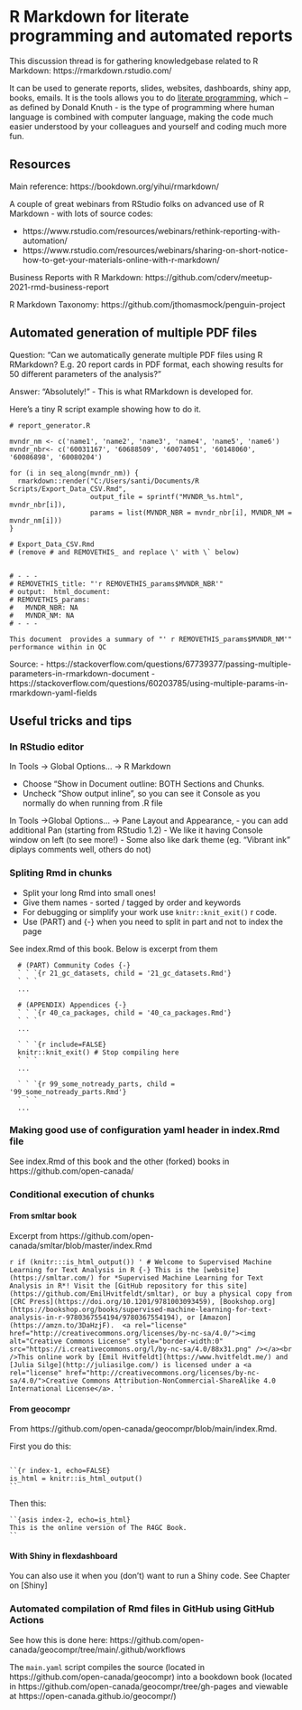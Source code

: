 
# R Markdown for literate programming and automated reports

This discussion thread is for gathering knowledgebase related to R Markdown: https://rmarkdown.rstudio.com/

It can be used to generate reports, slides, websites, dashboards, shiny app, books, emails.
It is the tools allows you to do [literate programming](https://en.wikipedia.org/wiki/Literate_programming), which -- as defined by Donald Knuth - is the type of programming  where human language is combined with  computer language, making the code much easier understood by  your colleagues and yourself and  coding much more fun.

## Resources

Main reference: https://bookdown.org/yihui/rmarkdown/



A couple of great webinars from RStudio folks on advanced use of R Markdown - with lots of source codes:


- https://www.rstudio.com/resources/webinars/rethink-reporting-with-automation/
- https://www.rstudio.com/resources/webinars/sharing-on-short-notice-how-to-get-your-materials-online-with-r-markdown/


Business Reports with R Markdown:
https://github.com/cderv/meetup-2021-rmd-business-report


R Markdown Taxonomy:
https://github.com/jthomasmock/penguin-project




## Automated generation of multiple PDF files

Question:
"Can we automatically generate multiple PDF files using R RMarkdown? E.g. 20 report cards in PDF format, each showing results for 50 different parameters of the analysis?"

Answer: "Absolutely!" - This is what RMarkdown is developed for.


Here's a tiny  R script example showing how to do it.

```
# report_generator.R

mvndr_nm <- c('name1', 'name2', 'name3', 'name4', 'name5', 'name6')
mvndr_nbr<- c('60031167', '60688509', '60074051', '60148060', '60086898', '60080204')

for (i in seq_along(mvndr_nm)) {
  rmarkdown::render("C:/Users/santi/Documents/R Scripts/Export_Data_CSV.Rmd",
                    output_file = sprintf("MVNDR_%s.html", mvndr_nbr[i]),
                    params = list(MVNDR_NBR = mvndr_nbr[i], MVNDR_NM = mvndr_nm[i]))
}

# Export_Data_CSV.Rmd
# (remove # and REMOVETHIS_ and replace \' with \` below)


# - - -
# REMOVETHIS_title: "'r REMOVETHIS_params$MVNDR_NBR'"
# output:  html_document:
# REMOVETHIS_params:
#   MVNDR_NBR: NA
#   MVNDR_NM: NA
# - - -

This document  provides a summary of "' r REMOVETHIS_params$MVNDR_NM'" performance within in QC
```

Source:
- https://stackoverflow.com/questions/67739377/passing-multiple-parameters-in-rmarkdown-document
- https://stackoverflow.com/questions/60203785/using-multiple-params-in-rmarkdown-yaml-fields



## Useful tricks and tips


### In RStudio editor

In Tools -> Global Options... -> R Markdown

- Choose "Show in Document outline: BOTH Sections and Chunks.
- Uncheck "Show output inline", so you can see it Console as you normally do when running from .R file

In Tools ->Global Options...  -> Pane Layout and Appearance, 
- you can add additional Pan (starting from RStudio 1.2)
- We like it having Console window on left (to see more!)
- Some also like dark theme (eg. "Vibrant ink" diplays comments well, others do not)

### Spliting Rmd in chunks

- Split your long Rmd into small ones! 
- Give them names - sorted / tagged by order and keywords
- For debugging or simplify your work  use `knitr::knit_exit()` r code.
- Use (PART) and {-} when you need to split in part and not to index the page

See index.Rmd of this book. Below is excerpt from them
 
``` 
  # (PART) Community Codes {-}
  ` ` `{r 21_gc_datasets, child = '21_gc_datasets.Rmd'}
  ` ` `
  ...

  # (APPENDIX) Appendices {-}
  ` ` `{r 40_ca_packages, child = '40_ca_packages.Rmd'}
  ` ` `
  ...

  ` ` `{r include=FALSE}
  knitr::knit_exit() # Stop compiling here
  ` ` `
  ...
  
  ` ` `{r 99_some_notready_parts, child = '99_some_notready_parts.Rmd'}
  ` ` `
  ...
```

### Making good use of configuration  yaml header  in  index.Rmd file

See index.Rmd of this book and the other (forked) books in https://github.com/open-canada/




### Conditional execution of chunks


#### From smltar book

Excerpt from https://github.com/open-canada/smltar/blob/master/index.Rmd

`r if (knitr:::is_html_output()) '
# Welcome to Supervised Machine Learning for Text Analysis in R {-}
This is the [website](https://smltar.com/) for *Supervised Machine Learning for Text Analysis in R*! Visit the [GitHub repository for this site](https://github.com/EmilHvitfeldt/smltar), or buy a physical copy from [CRC Press](https://doi.org/10.1201/9781003093459), [Bookshop.org](https://bookshop.org/books/supervised-machine-learning-for-text-analysis-in-r-9780367554194/9780367554194), or [Amazon](https://amzn.to/3DaHzjF). 
<a rel="license" href="http://creativecommons.org/licenses/by-nc-sa/4.0/"><img alt="Creative Commons License" style="border-width:0" src="https://i.creativecommons.org/l/by-nc-sa/4.0/88x31.png" /></a><br />This online work by [Emil Hvitfeldt](https://www.hvitfeldt.me/) and [Julia Silge](http://juliasilge.com/) is licensed under a <a rel="license" href="http://creativecommons.org/licenses/by-nc-sa/4.0/">Creative Commons Attribution-NonCommercial-ShareAlike 4.0 International License</a>.
'`


#### From geocompr


From https://github.com/open-canada/geocompr/blob/main/index.Rmd.

First you do this:

```

``{r index-1, echo=FALSE}
is_html = knitr::is_html_output()
``
```

Then this:

```
``{asis index-2, echo=is_html}
This is the online version of The R4GC Book.
``
```



#### With Shiny in flexdashboard

You can also use it when you (don't) want to run a Shiny code. See Chapter on [Shiny] 


### Automated compilation of  Rmd files in GitHub using GitHub Actions

See how this is done here: https://github.com/open-canada/geocompr/tree/main/.github/workflows

The `main.yaml` script compiles the source (located in https://github.com/open-canada/geocompr) into a bookdown book (located in 
https://github.com/open-canada/geocompr/tree/gh-pages and viewable at https://open-canada.github.io/geocompr/)